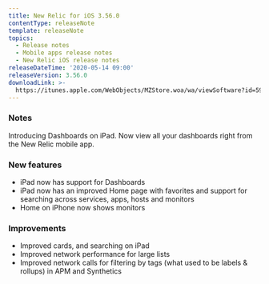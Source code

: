 ```yaml
---
title: New Relic for iOS 3.56.0
contentType: releaseNote
template: releaseNote
topics:
  - Release notes
  - Mobile apps release notes
  - New Relic iOS release notes
releaseDateTime: '2020-05-14 09:00'
releaseVersion: 3.56.0
downloadLink: >-
  https://itunes.apple.com/WebObjects/MZStore.woa/wa/viewSoftware?id=594038638&mt=8
---
```


### Notes

Introducing Dashboards on iPad. Now view all your dashboards right from the New Relic mobile app.

### New features

* iPad now has support for Dashboards
* iPad now has an improved Home page with favorites and support for searching across services, apps, hosts and monitors
* Home on iPhone now shows monitors

### Improvements

* Improved cards, and searching on iPad
* Improved network performance for large lists
* Improved network calls for filtering by tags (what used to be labels & rollups) in APM and Synthetics
